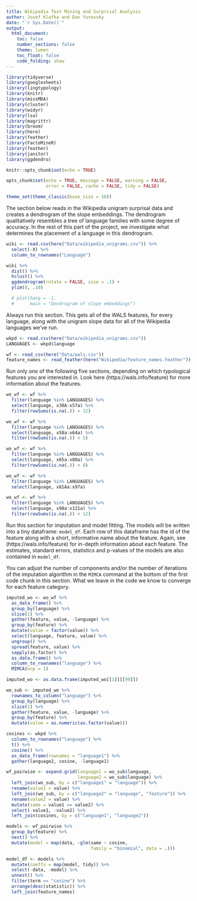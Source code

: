 ```yaml
---
title: Wikipedia Text Mining and Surprisal Analysis
author: Josef Klafka and Dan Yurovsky
date: "`r Sys.Date()`"
output: 
  html_document:
    toc: false
    number_sections: false
    theme: lumen
    toc_float: false
    code_folding: show 
---
```


```r
library(tidyverse)
library(googlesheets)
library(lingtypology)
library(knitr)
library(missMDA)
library(cluster)
library(widyr)
library(lsa)
library(magrittr)
library(broom)
library(here)
library(feather)
library(FactoMineR)
library(feather)
library(janitor)
library(ggdendro)

knitr::opts_chunk$set(echo = TRUE)

opts_chunk$set(echo = TRUE, message = FALSE, warning = FALSE, 
               error = FALSE, cache = FALSE, tidy = FALSE)

theme_set(theme_classic(base_size = 16))
```

The section below reads in the Wikipedia unigram surprisal data and creates a dendrogram of the slope embeddings. The dendrogram qualitatively resembles a tree of language families with some degree of accuracy. In the rest of this part of the project, we investigate what determines the placement of a language in this dendrogram. 

```r
wiki <- read.csv(here("Data/wikipedia_unigrams.csv")) %>%
  select(-X) %>% 
  column_to_rownames("Language")

wiki %>% 
  dist() %>% 
  hclust() %>% 
  ggdendrogram(rotate = FALSE, size = .1) + 
  ylim(0, .10)

  # plot(hang = -1, 
  #      main = "Dendrogram of slope embeddings")

```

Always run this section. This gets all of the WALS features, for every language, along with the unigram slope data for all of the Wikipedia languages we've run. 

```r
wkpd <- read.csv(here("Data/wikipedia_unigrams.csv"))
LANGUAGES <- wkpd$language

wf <- read_csv(here("Data/wals.csv")) 
feature_names <- read_feather(here("Wikipedia/feature_names.feather"))
```

Run only _one_ of the following five sections, depending on which typological features you are interested in. Look here (https://wals.info/feature) for more information about the features. 

```r
wo_wf <- wf %>%
  filter(language %in% LANGUAGES) %>%
  select(language, x30A:x57a) %>%
  filter(rowSums(is.na(.)) < 12)

```
```r
wo_wf <- wf %>%
  filter(language %in% LANGUAGES) %>%
  select(language, x58a:x64a) %>%
  filter(rowSums(is.na(.)) < 5)

```
```r
wo_wf <- wf %>%
  filter(language %in% LANGUAGES) %>%
  select(language, x65a:x80a) %>%
  filter(rowSums(is.na(.)) < 8)

```
```r
wo_wf <- wf %>%
  filter(language %in% LANGUAGES) %>%
  select(language, x81Aa:x97a) 
```
```r
wo_wf <- wf %>%
  filter(language %in% LANGUAGES) %>%
  select(language, x98a:x121a) %>%
  filter(rowSums(is.na(.)) < 12)

```

Run this section for imputation and model fitting. The models will be written into a tiny dataframe: `model_df`. Each row of this dataframe has the id of the feature along with a short, informative name about the feature. Again, see (https://wals.info/feature) for in-depth information about each feature. The estimates, standard errors, statistics and p-values of the models are also contained in `model_df`. 

You can adjust the number of components and/or the number of iterations of the imputation algorithm in the `MIMCA` command at the bottom of the first code chunk in this section. What we leave in the code we know to converge for each feature category. 

```r
imputed_wo <- wo_wf %>%
  as_data_frame() %>%
  group_by(language) %>%
  slice(1) %>%
  gather(feature, value, -language) %>%
  group_by(feature) %>%
  mutate(value = factor(value)) %>%
  select(language, feature, value) %>%
  ungroup() %>% 
  spread(feature, value) %>% 
  sapply(as.factor) %>%
  as.data.frame() %>%
  column_to_rownames("language") %>%
  MIMCA(ncp = 1)

imputed_wo <- as.data.frame(imputed_wo[[1]][[99]]) 

wo_sub <- imputed_wo %>% 
  rownames_to_column("language") %>%
  group_by(language) %>%
  slice(1) %>%
  gather(feature, value, -language) %>%
  group_by(feature) %>%
  mutate(value = as.numeric(as.factor(value)))

cosines <- wkpd %>%
  column_to_rownames("language") %>%
  t() %>%
  cosine() %>%
  as_data_frame(rownames = "language1") %>%
  gather(language2, cosine, -language1)

wf_pairwise <- expand.grid(language1 = wo_sub$language,
                           language2 = wo_sub$language) %>%
  left_join(wo_sub, by = c("language1" = "language")) %>%
  rename(value1 = value) %>%
  left_join(wo_sub, by = c("language2" = "language", "feature")) %>%
  rename(value2 = value) %>%
  mutate(same = value1 == value2) %>%
  select(-value1, -value2) %>%
  left_join(cosines, by = c("language1", "language2"))

models <- wf_pairwise %>%
  group_by(feature) %>%
  nest() %>%
  mutate(model = map(data, ~glm(same ~ cosine, 
                                family = "binomial", data = .)))

model_df <- models %>%
  mutate(coeffs = map(model, tidy)) %>%
  select(-data, -model) %>%
  unnest() %>%
  filter(term == "cosine") %>%
  arrange(desc(statistic)) %>%
  left_join(feature_names)
```